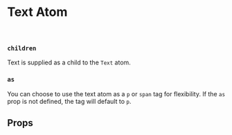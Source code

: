 

<Meta of={TextStories} />

# Text Atom

<Canvas of={TextStories.Default} />

<br />

### `children`

Text is supplied as a child to the `Text` atom.

### `as`

You can choose to use the text atom as a `p` or `span` tag for flexibility. If the `as` prop is not defined, the tag will default to `p`.

## Props

<ArgTypes />
